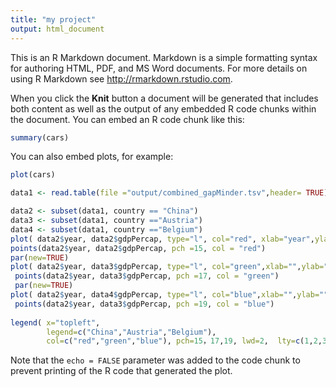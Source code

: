 ```yaml
---
title: "my project"
output: html_document
---
```


This is an R Markdown document. Markdown is a simple formatting syntax for authoring HTML, PDF, and MS Word documents. For more details on using R Markdown see <http://rmarkdown.rstudio.com>.

When you click the **Knit** button a document will be generated that includes both content as well as the output of any embedded R code chunks within the document. You can embed an R code chunk like this:

```r
summary(cars)
```

You can also embed plots, for example:

```r
plot(cars)

data1 <- read.table(file ="output/combined_gapMinder.tsv",header= TRUE)

data2 <- subset(data1, country == "China")
data3 <- subset(data1, country =="Austria")
data4 <- subset(data1, country =="Belgium")
plot( data2$year, data2$gdpPercap, type="l", col="red", xlab="year",ylab="GDP",main="GDP", yaxt='n')
points(data2$year, data2$gdpPercap, pch =15, col = "red")
par(new=TRUE)
plot( data2$year, data3$gdpPercap, type="l", col="green",xlab="",ylab="", yaxt='n')
 points(data2$year, data3$gdpPercap, pch =17, col = "green")
 par(new=TRUE)
plot( data2$year, data4$gdpPercap, type="l", col="blue",xlab="",ylab="")
 points(data2$year, data3$gdpPercap, pch =19, col = "blue")
 
legend( x="topleft", 
        legend=c("China","Austria","Belgium"),
        col=c("red","green","blue"), pch=15，17,19, lwd=2,  lty=c(1,2,3))


```
Note that the `echo = FALSE` parameter was added to the code chunk to prevent printing of the R code that generated the plot.


